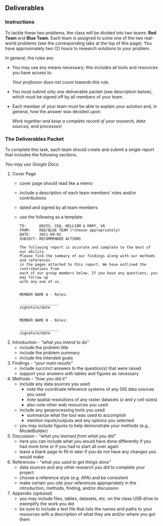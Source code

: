 ## Deliverables

### Instructions
To tackle these two problems, the class will be divided into two teams: **Red Team** and **Blue Team**.
Each team is assigned to solve one of the two real-world problems (see the corresponding tabs at the top of this page).
You have approximately two (2) hours to research solutions to your problem.

In general, the rules are:

* You may use any means necessary; this includes all tools and resources you have access to.

    _Your professor does not count towards this rule._
* You must submit only one deliverable packet (see description below), which must be signed off by all members of your team.
* Each member of your team must be able to explain your solution and, in general, how the answer was decided upon.

    _Work together and keep a complete record of your research, data sources, and processes!_


### The Deliverables Packet
To complete this task, each team should create and submit a single report that includes the following sections.

*You may use Google Docs.*

1. Cover Page
    - cover page should read like a memo
    - include a description of each team members' roles and/or contributions
    - dated and signed by all team members
    - use the following as a template:

        ```
        TO:      DAVIS, CGA, WILLIAM & MARY, VA
        FROM:    RED/BLUE TEAM (*choose appropriately)
        DATE:    2021-09-02
        SUBJECT: RECOMMENDED ACTIONS

        The following report is accurate and complete to the best of our ability.
        Please find the summary of our findings along with our methods and references
        in the pages attached to this report. We have outlined the contributions from
        each of our group members below. If you have any questions, you may follow up
        with any one of us.


        MEMBER NAME A - Roles:

        __________________
        signature/date


        MEMBER NAME B - Roles:

        __________________
        signature/date
        ```

1. Introduction - *"what you intend to do"*
    - include the problem title
    - include the problem summary
    - include the intended goals
1. Findings - *"your main results"*
    - include succinct answers to the question(s) that were raised
    - support your answers with tables and figures as necessary
1. Methods - *"how you did it"*
    - include any data sources you used
        - note the coordinate reference systems of any GIS data sources you used
        - note spatial resolutions of any raster datasets (*x* and *y* cell sizes)
        - also note other web resources you used
    - include any geoprocessing tools you used
        - summarize what the tool was used to accomplish
        - mention inputs/outputs and any options you selected
    - you may include figures to help demonstrate your methods (e.g., ModelBuilder)
1. Discussion - *"what you learned from what you did"*
    - here you can include what you would have done differently if you had more time or if you had to start all over again
    - leave a blank page to fill in later if you do not have any changes you would make
1. References - *"what you used to get things done"*
    - data sources and any other research you did to complete your project
    - choose a reference style (e.g. APA) and be consistent
    - make certain you cite your references appropriately in the introduction, methods, finding, and/or discussion
1. Appendix (*optional*)
    - you may include files, tables, datasets, etc. on the class USB drive to exemplify the work you did
    - be sure to include a text file that lists the names and paths to your resources with a description of what they are and/or where you got them

<!--
### Rubric

+--------------+--------------------+------------------+----------------+
| Criteria     | Less-Than          | Satisfactory     | Superior       |
|              | Satisfactory       |                  |                |
+==============+====================+==================+================+
| Teamwork     | Does not work      |  Each member     | Works          |
|              | well together      |  participates    | together and   |
|              |                    |  collaboratively | helps one      |
|              |                    |                  | another        |
+--------------+--------------------+------------------+----------------+
| Completeness | No solutions       | Mostly           | Fully          |
|              | given              | answered         | answered       |
+--------------+--------------------+------------------+----------------+
| Correctness  | Directions         | Directions       | Directions     |
|              | ignored; bad or    | generally        | followed;      |
|              | unhelpful answers  | followed;        | thoughtful     |
|              |                    | suitable         | responses      |
|              |                    | answers          | given          |
|              |                    | given            |                |
+--------------+--------------------+------------------+----------------+
| Paperwork    | Incomplete         | All              | All            |
|              | and/or poorly      | documents        | documents      |
|              | drafted            | accounted for    | are            |
|              |                    | in some form or  | complete       |
|              |                    | another          |                |
+--------------+--------------------+------------------+----------------+

***

### Bonus Question

What do the titles of the two problems have in common?

-->
